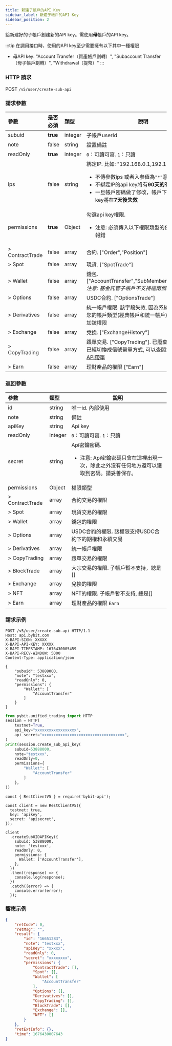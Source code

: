 ```yaml
---
title: 新建子帳戶的API Key
sidebar_label: 新建子帳戶的API Key
sidebar_position: 2
---
```

給新建好的子帳戶創建新的API key。需使用<b>母</b>帳戶的API key。

:::tip
在調用接口時，使用的API key至少需要擁有以下其中一種權限
* 母API key: "Account Transfer（資產帳戶劃轉）", "Subaccount Transfer（母子帳戶劃轉）", "Withdrawal（提幣）"
:::

### HTTP 請求
POST `/v5/user/create-sub-api`

### 請求參數
| 參數 | 是否必須 | 類型 | 說明|
|:----- |:-------|:-----|------ |
|subuid |<b>true</b> |integer |子帳戶userId|
|note |false |string |設置備註 |
|readOnly |<b>true</b> |integer |`0`：可讀可寫. `1`：只讀 |
|ips |false |string |綁定IP. 比如: "192.168.0.1,192.168.0.2"<b>注意:</b><ul><li>不傳參數ips 或者入参值為`"*"`意味著不綁定</li><li>不綁定IP的api key將有<b>90天的有效期限</b></li><li>一旦帳戶密碼做了修改，帳戶下的非永久api key將在<b>7天後失效</b></li></ul>|
|permissions |<b>true</b> |Object |勾選api key權限.<ul><li> 注意: 必須傳入以下權限類型的任意一種, 否則報錯</li></ul>|
|> ContractTrade |false |array |合約. ["Order","Position"] |
|> Spot |false |array |現貨. ["SpotTrade"] |
|> Wallet |false |array |錢包. ["AccountTransfer","SubMemberTransferList"] _注意: 基金託管子帳戶不支持這兩個權限項_|
|> Options |false |array |USDC合約. ["OptionsTrade"] |
|> Derivatives |false |array |統一帳戶權限. 該字段失效, 因為系統將會自動根據您的帳戶類型(經典帳戶和統一帳戶)來決定是否增加該權限 |
|> Exchange |false |array |兌換. ["ExchangeHistory"] |
|> CopyTrading |false |array |跟單交易. ["CopyTrading"]. 已廢棄, 因為api帶單已經切換成信號帶單方式, 可以查閱文檔[如何使用API帶單](/v5/copytrade)|
|> Earn |false |array |理財產品的權限 ["Earn"]|

### 返回參數
| 參數 | 類型 | 說明|
|:----- |:-----|----- |
|id |string |唯一id. 內部使用 |
|note |string |備註|
|apiKey |string |Api key |
|readOnly |integer |`0`：可讀可寫. `1`：只讀 |
|secret |string |Api密鑰密碼.<ul><li>注意: Api密鑰密碼只會在這裡出現一次，除此之外沒有任何地方還可以獲取到密碼。請妥善保存。</li> </ul>|
|permissions |Object |權限類型 |
|> ContractTrade |array |合約交易的權限 |
|> Spot |array |現貨交易的權限 |
|> Wallet |array |錢包的權限 |
|> Options |array |USDC合約的權限. 該權限支持USDC合約下的期權和永續交易 |
|> Derivatives |array |統一帳戶權限 |
|> CopyTrading |array |跟單交易的權限 |
|> BlockTrade |array |大宗交易的權限. 子帳戶暫不支持，總是[] |
|> Exchange |array |兌換的權限 |
|> NFT |array |NFT的權限. 子帳戶暫不支持, 總是[] |
|> Earn |array |理財產品的權限 `Earn`|

### 請求示例

<Tabs groupId="programming-languages">
<TabItem value="http" label="HTTP">

```http
POST /v5/user/create-sub-api HTTP/1.1
Host: api.bybit.com
X-BAPI-SIGN: XXXXX
X-BAPI-API-KEY: XXXXX
X-BAPI-TIMESTAMP: 1676430005459
X-BAPI-RECV-WINDOW: 5000
Content-Type: application/json

{
    "subuid": 53888000,
    "note": "testxxx",
    "readOnly": 0,
    "permissions": {
        "Wallet": [
            "AccountTransfer"
        ]
    }
}
```

</TabItem>
<TabItem value="python" label="Python">

```python
from pybit.unified_trading import HTTP
session = HTTP(
    testnet=True,
    api_key="xxxxxxxxxxxxxxxxxx",
    api_secret="xxxxxxxxxxxxxxxxxxxxxxxxxxxxxxxxxxxx",
)
print(session.create_sub_api_key(
    subuid=53888000,
    note="testxxx",
    readOnly=0,
    permissions={
        "Wallet": [
            "AccountTransfer"
        ]
    },
))
```

</TabItem>

<TabItem value="Node" label="Node.js">

```n4js
const { RestClientV5 } = require('bybit-api');

const client = new RestClientV5({
  testnet: true,
  key: 'apikey',
  secret: 'apisecret',
});

client
  .createSubUIDAPIKey({
    subuid: 53888000,
    note: 'testxxx',
    readOnly: 0,
    permissions: {
      Wallet: ['AccountTransfer'],
    },
  })
  .then((response) => {
    console.log(response);
  })
  .catch((error) => {
    console.error(error);
  });
```

</TabItem>
</Tabs>

### 響應示例

```json
{
    "retCode": 0,
    "retMsg": "",
    "result": {
        "id": "16651283",
        "note": "testxxx",
        "apiKey": "xxxxx",
        "readOnly": 0,
        "secret": "xxxxxxxx",
        "permissions": {
            "ContractTrade": [],
            "Spot": [],
            "Wallet": [
                "AccountTransfer"
            ],
            "Options": [],
            "Derivatives": [],
            "CopyTrading": [],
            "BlockTrade": [],
            "Exchange": [],
            "NFT": []
        }
    },
    "retExtInfo": {},
    "time": 1676430007643
}
```

